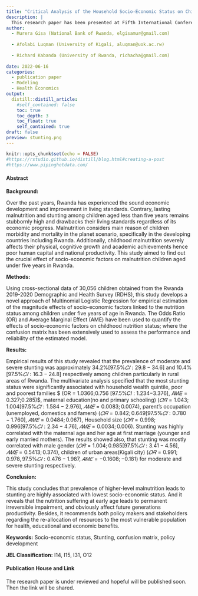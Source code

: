 ```yaml
---
title: "Critical Analysis of the Household Socio-Economic Status on Childhood Stunting in Rwanda"
description: |
  This research paper has been presented at Fifth International Conference of East African Business and Economic Watch (5th EABEW-2022) held at Kigali June 16th-17th 2022).
author:
  - Murera Gisa (National Bank of Rwanda, elgisamur@gmail.com)
    
  - Afolabi Luqman (University of Kigali, aluqman@uok.ac.rw)
  
  - Richard Kabanda (University of Rwanda, richacha@gmail.com)
   
date: 2022-06-16
categories:
  - publication paper
  - Modeling
  - Health Economics
output:
  distill::distill_article:
    #self_contained: false
    toc: true
    toc_depth: 3
    toc_float: true
    self_contained: true
draft: false
preview: stunting.png  
---
```



```r
knitr::opts_chunk$set(echo = FALSE)
#https://rstudio.github.io/distill/blog.html#creating-a-post
#https://www.pipinghotdata.com/
```

#### Abstract

__Background:__ 

Over the past years, Rwanda has experienced the sound economic development and
improvement in living standards. Contrary, lasting malnutrition and stunting among children aged less than five years remains stubbornly high and drawbacks their living standards regardless of its economic progress. Malnutrition considers main reason of children morbidity and mortality in the planet scenario, specifically in the developing countries including Rwanda. Additionally, childhood malnutrition severely affects their physical, cognitive growth and academic achievements hence poor human capital and national productivity. This study aimed to find out the crucial effect of socio-economic factors on malnutrition
children aged under five years in Rwanda.

__Methods:__

Using cross-sectional data of 30,056 children obtained from the Rwanda 2019-2020 Demographic and Health Survey (RDHS), this study develops a novel approach of Multinomial Logistic Regression for empirical estimation of the magnitude effects of socio-economic factors linked to the nutrition status among children under five years of age in Rwanda. The Odds Ratio (OR) and Average Marginal Effect (AME) have been used to quantify the effects of socio-economic factors on childhood
nutrition status; where the confusion matrix has been extensively used to assess the performance and reliability of the estimated model.

__Results:__

Empirical results of this study revealed that the prevalence of moderate and severe stunting was approximately $34.2\% [97.5\%𝐶𝐼 : 29.8−34.6]$ and $10.4\% [97.5\%𝐶𝐼 : 16.3−24.8]$ respectively
among children particularly in rural areas of Rwanda. The multivariate analysis specified that the most stunting status were significantly associated with household wealth quintile, poor and poorest families $ (OR = 1.0366;0.756 [97.5\%𝐶𝐼 : 1.234−3.376], 𝐴𝑀𝐸 = 0.327;0.285)$, maternal education(no and primary schooling) $(𝑂𝑅 = 1.043;1.004 [97.5\%𝐶𝐼 : 1.584−2.976], 𝐴𝑀𝐸 = 0.0083;0.0074)$,
parent’s occupation (unemployed, domestics and famers) $(𝑂𝑅 = 0.842;0.649 [97.5\%𝐶𝐼 : 0.780−1.760], 𝐴𝑀𝐸 =0.0484;0.067)$, Household size $(𝑂𝑅 = 0.998;0.996 [97.5\%𝐶𝐼 : 2.34−4.76], 𝐴𝑀𝐸 = 0.0034;0.006)$.
Stunting was highly correlated with the maternal age and her age at first marriage (younger and early
married mothers). The results showed also, that stunting was mostly correlated with male gender
$(𝑂𝑅 = 1.004;0.985 [97.5\%𝐶𝐼 : 3.41−4.56], 𝐴𝑀𝐸 = 0.5413;0.374)$, children of urban areas(Kigali
city) $(𝑂𝑅 = 0.991;0.978,97.5\%𝐶𝐼 : 0.476-1.987, 𝐴𝑀𝐸 = −0.1608;−0.181)$ for moderate and severe
stunting respectively.

__Conclusion:__

This study concludes that prevalence of higher-level malnutrition leads to stunting are
highly associated with lowest socio-economic status. And it reveals that the nutrition suffering at early
age leads to permanent irreversible impairment, and obviously affect future generations productivity.
Besides, it recommends both policy makers and stakeholders regarding the re-allocation of resources to
the most vulnerable population for health, educational and economic benefits.

__Keywords:__
Socio-economic status, Stunting, confusion matrix, policy development

__JEL Classification:__ I14, I15, I31, O12

#### Publication House and Link

The research paper is under reviewed and hopeful will be published soon. Then the link will be shared. 


